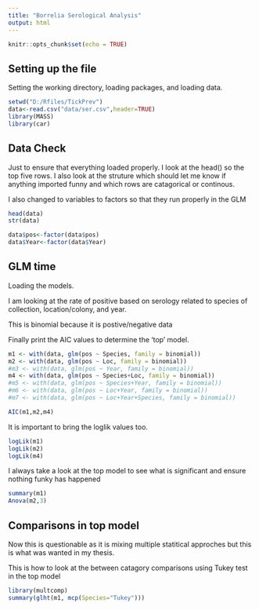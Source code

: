```yaml
---
title: "Borrelia Serological Analysis"
output: html
---
```


```r
knitr::opts_chunk$set(echo = TRUE)
```

## Setting up the file

Setting the working directory, loading packages, and loading data.

```r
setwd("D:/Rfiles/TickPrev") 
data<-read.csv("data/ser.csv",header=TRUE)
library(MASS)
library(car)
```

## Data Check

Just to ensure that everything loaded properly. I look at the head() so the top five rows. I also look at the struture which should let me know if anything imported funny and which rows are catagorical or continous.

I also changed to variables to factors so that they run properly in the GLM

```r
head(data)
str(data)

data$pos<-factor(data$pos)
data$Year<-factor(data$Year)
```

## GLM time

Loading the models.

I am looking at the rate of positive based on serology related to species of collection, location/colony, and year.

This is binomial because it is postive/negative data

Finally print the AIC values to determine the 'top' model.

```r
m1 <- with(data, glm(pos ~ Species, family = binomial))
m2 <- with(data, glm(pos ~ Loc, family = binomial))
#m3 <- with(data, glm(pos ~ Year, family = binomial))
m4 <- with(data, glm(pos ~ Species+Loc, family = binomial))
#m5 <- with(data, glm(pos ~ Species+Year, family = binomial))
#m6 <- with(data, glm(pos ~ Loc+Year, family = binomial))
#m7 <- with(data, glm(pos ~ Loc+Year+Species, family = binomial))

AIC(m1,m2,m4)
```

It is important to bring the loglik values too.

```r
logLik(m1)
logLik(m2)
logLik(m4)

```

I always take a look at the top model to see what is significant and ensure nothing funky has happened

```r
summary(m1)
Anova(m2,3)
```

## Comparisons in top model

Now this is questionable as it is mixing multiple statitical approches but this is what was wanted in my thesis.

This is how to look at the between catagory comparisons using Tukey test in the top model

```r
library(multcomp)
summary(glht(m1, mcp(Species="Tukey")))
```

